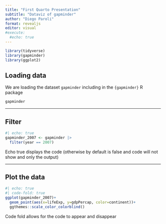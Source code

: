 ---
title: "First Quarto Presentation"
subtitle: "Dataviz of gapminder"
author: "Diego Paroli"
format: revealjs
editor: visual
#execute:
  #echo: true
---

```{r}
library(tidyverse)
library(gapminder)
library(ggplot2)
```


## Loading data

We are loading the dataset `gapminder` including in the `{gapminder}` R package

```{r}
gapminder
```

---

## Filter 

```{r}
#| echo: true
gapminder_2007 <- gapminder |> 
  filter(year == 2007)
```
Echo true displays the code (otherwise by default is false and code will not show and only the output)

---

## Plot the data

```{r}
#| echo: true
#| code-fold: true
ggplot(gapminder_2007)+
  geom_point(aes(x=lifeExp, y=gdpPercap, color=continent))+
  ggthemes::scale_color_colorblind()
```

Code fold allows for the code to appear and disappear
